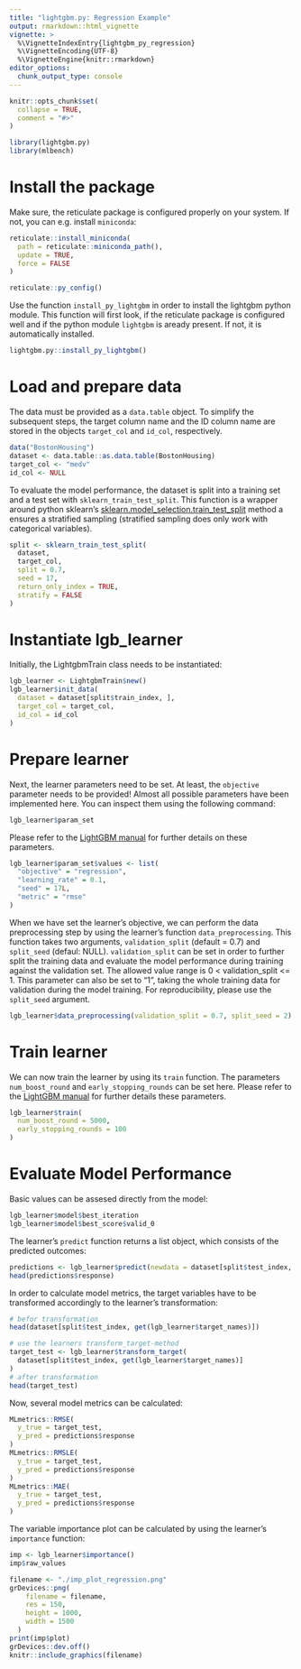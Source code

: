 ```yaml
---
title: "lightgbm.py: Regression Example"
output: rmarkdown::html_vignette
vignette: >
  %\VignetteIndexEntry{lightgbm_py_regression}
  %\VignetteEncoding{UTF-8}
  %\VignetteEngine{knitr::rmarkdown}
editor_options: 
  chunk_output_type: console
---
```


```r
knitr::opts_chunk$set(
  collapse = TRUE,
  comment = "#>"
)
```

```r
library(lightgbm.py)
library(mlbench)
```

# Install the package

Make sure, the reticulate package is configured properly on your system. If not, you can e.g. install `miniconda`:

```r
reticulate::install_miniconda(
  path = reticulate::miniconda_path(),
  update = TRUE,
  force = FALSE
)
```
```r
reticulate::py_config()
```

Use the function `install_py_lightgbm` in order to install the lightgbm python module. This function will first look, if the reticulate package is configured well and if the python module `lightgbm` is aready present. If not, it is automatically installed. 

```r
lightgbm.py::install_py_lightgbm()
```

# Load and prepare data

The data must be provided as a `data.table` object. To simplify the subsequent steps, the target column name and the ID column name are stored in the objects `target_col` and `id_col`, respectively. 

```r
data("BostonHousing")
dataset <- data.table::as.data.table(BostonHousing)
target_col <- "medv"
id_col <- NULL
```

To evaluate the model performance, the dataset is split into a training set and a test set with `sklearn_train_test_split`. This function is a wrapper around python sklearn's [sklearn.model_selection.train_test_split](https://scikit-learn.org/stable/modules/generated/sklearn.model_selection.train_test_split.html) method a ensures a stratified sampling (stratified sampling does only work with categorical variables).

```r
split <- sklearn_train_test_split(
  dataset,
  target_col,
  split = 0.7,
  seed = 17,
  return_only_index = TRUE,
  stratify = FALSE
)
```

# Instantiate lgb_learner 

Initially, the LightgbmTrain class needs to be instantiated: 

```r
lgb_learner <- LightgbmTrain$new()
lgb_learner$init_data(
  dataset = dataset[split$train_index, ],
  target_col = target_col,
  id_col = id_col
)
```

# Prepare learner 

Next, the learner parameters need to be set. At least, the `objective` parameter needs to be provided! Almost all possible parameters have been implemented here. You can inspect them using the following command: 

```r
lgb_learner$param_set
```

Please refer to the [LightGBM manual](https://lightgbm.readthedocs.io) for further details on these parameters.  

```r
lgb_learner$param_set$values <- list(
  "objective" = "regression",
  "learning_rate" = 0.1,
  "seed" = 17L,
  "metric" = "rmse"
)
```

When we have set the learner's objective, we can perform the data preprocessing step by using the learner's function `data_preprocessing`. This function takes two arguments, `validation_split` (default = 0.7) and `split_seed` (defaul: NULL). 
`validation_split` can be set in order to further split the training data and evaluate the model performance during training against the validation set. The allowed value range is 0 < validation_split <= 1. This parameter can also be set to "1", taking the whole training data for validation during the model training. For reproducibility, please use the `split_seed` argument. 

```r
lgb_learner$data_preprocessing(validation_split = 0.7, split_seed = 2)
```

# Train learner

We can now train the learner by using its `train` function. The parameters `num_boost_round` and `early_stopping_rounds` can be set here. Please refer to the [LightGBM manual](https://lightgbm.readthedocs.io) for further details these parameters. 

```r
lgb_learner$train(
  num_boost_round = 5000,
  early_stopping_rounds = 100
)
```

# Evaluate Model Performance

Basic values can be assesed directly from the model: 

```r
lgb_learner$model$best_iteration
lgb_learner$model$best_score$valid_0
```

The learner's `predict` function returns a list object, which consists of the predicted outcomes:

```r
predictions <- lgb_learner$predict(newdata = dataset[split$test_index, ])
head(predictions$response)
```

In order to calculate model metrics, the target variables have to be transformed accordingly to the learner's transformation:

```r
# befor transformation
head(dataset[split$test_index, get(lgb_learner$target_names)])

# use the learners transform_target-method
target_test <- lgb_learner$transform_target(
  dataset[split$test_index, get(lgb_learner$target_names)]
)
# after transformation
head(target_test)
```

Now, several model metrics can be calculated:

```r
MLmetrics::RMSE(
  y_true = target_test,
  y_pred = predictions$response
)
MLmetrics::RMSLE(
  y_true = target_test,
  y_pred = predictions$response
)
MLmetrics::MAE(
  y_true = target_test,
  y_pred = predictions$response
)
```

The variable importance plot can be calculated by using the learner's `importance` function: 

```r
imp <- lgb_learner$importance()
imp$raw_values
```

```r
filename <- "./imp_plot_regression.png"
grDevices::png(
    filename = filename,
    res = 150,
    height = 1000,
    width = 1500
  )
print(imp$plot)
grDevices::dev.off()
knitr::include_graphics(filename)
```

